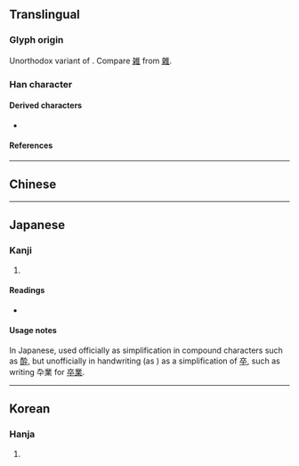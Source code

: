 {{also|杂}}
{{character info/new}}
==Translingual==

===Glyph origin===
Unorthodox variant of {{l|mul|卒}}. Compare [[雑]] from [[雜]].

===Han character===
{{Han char|rn=24|rad=十|as=02|sn=4|four=40401|canj=KNJ|ids=⿱九十}}

====Derived characters====
* {{l|mul|[[伜]], [[𠯥]], [[𡉻]], [[𫰓]], [[忰]], [[𢪄]], [[㳃]], [[𤝊]], [[𣅢]], [[𦙈]], [[枠]], [[𥄌]], [[砕]], [[𥘧]], [[粋]], [[紣]], [[酔]], [[𢇥]], [[𦬡]], [[疩]], [[翆]]}}

====References====
{{Han ref|kx=0156.020|dkj=02701|dj=0353.030|hdz=10059.040|uh=5346}}

----

==Chinese==
{{zh-see|卒|ssv}}

----

==Japanese==

===Kanji===
{{ja-kanji|grade=|rs=十02}}

# {{defn|lang=ja|sort=十02}}

====Readings====
* {{ja-readings|on=[[そつ]] (sotsu)|kun=[[にわか]] (niwaka), [[おわる]] (owaru), [[ついに]] (tsuini)}}

====Usage notes====
In Japanese, used officially as simplification in compound characters such as [[酔]], but unofficially in handwriting (as {{w|ryakuji}}) as a simplification of [[卒]], such as writing 卆業 for [[卒業]].

----

==Korean==

===Hanja===
{{ko-hanja|hangeul=졸|rv=jol|mr=chol}}

# {{defn|lang=ko|sort=十02}}